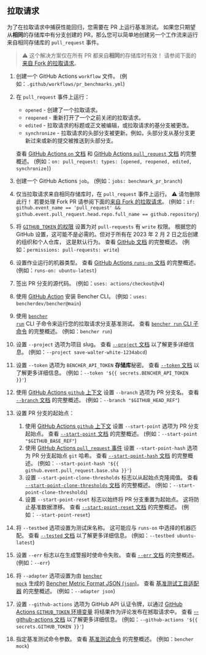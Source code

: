 
## 拉取请求

为了在拉取请求中捕获性能回归，您需要在 PR 上运行基准测试。
如果您只期望从**相同**的存储库中有分支创建的 PR，那么您可以简单地创建另一个工作流来运行来自相同存储库的 `pull_request` 事件。

> ⚠️ 这个解决方案仅在所有 PR 都来自**相同**的存储库时有效！
> 请参阅下面的[来自 Fork 的拉取请求][pull requests from forks]。

<PullRequestsCode />

1. 创建一个 GitHub Actions `workflow` 文件。
   (例如：`.github/workflows/pr_benchmarks.yml`)
2. 在 `pull_request` 事件上运行：
   - `opened` - 创建了一个拉取请求。
   - `reopened` - 重新打开了一个之前关闭的拉取请求。
   - `edited` - 拉取请求的标题或正文被编辑，或拉取请求的基分支被更改。
   - `synchronize` - 拉取请求的头部分支被更新。例如，头部分支从基分支更新过来或新的提交被推送到头部分支。

   查看 [GitHub Actions `on` 文档][github actions on] 和 [GitHub Actions `pull_request` 文档][github action pull_request] 的完整概述。
   (例如：`on: pull_request: types: [opened, reopened, edited, synchronize]`)
3. 创建一个 GitHub Actions `job`。
   (例如：`jobs: benchmark_pr_branch`)
4. 仅当拉取请求来自相同存储库时，在 `pull_request` 事件上运行。
   ⚠️ 请勿删除此行！
   若要处理 Fork PR 请参阅下面的[来自 Fork 的拉取请求][pull requests from forks]。
   (例如：`if: github.event_name == 'pull_request' && github.event.pull_request.head.repo.full_name == github.repository`)
5. 将 [`GITHUB_TOKEN` 的权限][github token permissions] 设置为对 `pull-requests` 有 `write` 权限。
   根据您的 GitHub 设置，这可能不是必需的。但对于所有在 2023 年 2 月 2 日之后创建的组织和个人仓库，
   这是默认行为。
   查看 [GitHub 文档][github token permissions security] 的完整概述。
   (例如：`permissions: pull-requests: write`)
6. 设置作业运行的机器类型。
   查看 [GitHub Actions `runs-on` 文档][github actions runs-on] 的完整概述。
   (例如：`runs-on: ubuntu-latest`)
7. 签出 PR 分支的源代码。
   (例如：`uses: actions/checkout@v4`)
8. 使用 [GitHub Action][bencher cli github action] 安装 Bencher CLI。
   (例如：`uses: bencherdev/bencher@main`)
9. 使用 <code><a href="/zh/docs/explanation/bencher-run/">bencher run</a></code> CLI 子命令来运行您的拉取请求分支基准测试。
   查看 [`bencher run` CLI 子命令][bencher run] 的完整概述。
   (例如：`bencher run`)
10. 设置 `--project` 选项为项目 slug。
    查看 [`--project` 文档][project option] 以了解更多详细信息。
    (例如：`--project save-walter-white-1234abcd`)
11. 设置 `--token` 选项为 `BENCHER_API_TOKEN` **存储库**秘密。
    查看 [`--token` 文档][token option] 以了解更多详细信息。
    (例如：`--token '${{ secrets.BENCHER_API_TOKEN }}'`)
12. 使用 [GitHub Actions `github` 上下文][github actions context] 设置 `--branch` 选项为 PR 分支名。
    查看 [`--branch` 文档][branch option] 的完整概述。
    (例如：`--branch "$GITHUB_HEAD_REF"`)
13. 设置 PR 分支的起始点：
    1. 使用 [GitHub Actions `github` 上下文][github actions context] 设置 `--start-point` 选项为 PR 分支起始点。
       查看 [`--start-point` 文档][start point] 的完整概述。
       (例如：`--start-point "$GITHUB_BASE_REF"`)
    2. 使用 [GitHub Actions `pull_request` 事件][github action pull_request] 设置 `--start-point-hash` 选项为 PR 分支起始点 `git` 哈希。
       查看 [`--start-point-hash` 文档][start point hash] 的完整概述。
       (例如：`--start-point-hash '${{ github.event.pull_request.base.sha }}'`)
    3. 设置 `--start-point-clone-thresholds` 标志以从起始点克隆阈值。
       查看 [`--start-point-clone-thresholds` 文档][start point clone thresholds] 的完整概述。
       (例如：`--start-point-clone-thresholds`)
    4. 设置 `--start-point-reset` 标志以始终将 PR 分支重置为起始点。
       这将防止基准数据漂移。
       查看 [`--start-point-reset` 文档][start point reset] 的完整概述。
       (例如：`--start-point-reset`)
14. 将 `--testbed` 选项设置为测试床名称。
    这可能应与 `runs-on` 中选择的机器匹配。
    查看 [`--tested` 文档][testbed option] 以了解更多详细信息。
    (例如：`--testbed ubuntu-latest`)
15. 设置 `--err` 标志以在生成警报时使命令失败。
    查看 [`--err` 文档][alert err] 的完整概述。
    (例如：`--err`)
16. 将 `--adapter` 选项设置为由 <code><a href="/zh/docs/reference/bencher-metric-format/#bencher-mock">bencher mock</a></code> 生成的 [Bencher Metric Format JSON (`json`)][bmf]。
    查看 [基准测试工具适配器][adapter json] 的完整概述。
    (例如：`--adapter json`)
17. 设置 `--github-actions` 选项为 GitHub API 认证令牌，以通过 [GitHub Actions `GITHUB_TOKEN` 环境变量][github token] 将结果作为评论发布在撼取请求中。
    查看 [--github-actions 文档][github actions option] 以了解更多详细信息。
    (例如：`--github-actions '${{ secrets.GITHUB_TOKEN }}'`)
18. 指定基准测试命令参数。
    查看 [基准测试命令][command argument] 的完整概述。
    (例如：`bencher mock`)

<PullRequestsClosed />

[github actions on]: https://docs.github.com/en/actions/using-workflows/workflow-syntax-for-github-actions#on
[github action pull_request]: https://docs.github.com/en/webhooks/webhook-events-and-payloads#pull_request
[github token permissions]: https://docs.github.com/en/actions/using-jobs/assigning-permissions-to-jobs#setting-the-github_token-permissions-for-a-specific-job
[github token read only]: https://github.blog/changelog/2023-02-02-github-actions-updating-the-default-github_token-permissions-to-read-only/
[github token permissions security]: https://docs.github.com/en/actions/security-guides/automatic-token-authentication#modifying-the-permissions-for-the-github_token
[github actions runs-on]: https://docs.github.com/en/actions/using-workflows/workflow-syntax-for-github-actions#jobsjob_idruns-on
[bencher cli github action]: https://github.com/marketplace/actions/bencher-cli
[github actions context]: https://docs.github.com/en/actions/learn-github-actions/contexts#github-context
[github token]: https://docs.github.com/en/actions/security-guides/automatic-token-authentication

[bencher run]: /zh/docs/explanation/bencher-run/
[project option]: /zh/docs/explanation/bencher-run/#--project-project
[token option]: /zh/docs/explanation/bencher-run/#--token-token
[branch option]: /zh/docs/explanation/branch-selection/#--branch-branch
[start point]: /zh/docs/explanation/branch-selection/#--start-point-branch
[start point hash]: /zh/docs/explanation/branch-selection/#--start-point-hash-hash
[start point clone thresholds]: /zh/docs/explanation/branch-selection/#--start-point-clone-thresholds
[start point reset]: /zh/docs/explanation/branch-selection/#--start-point-reset
[testbed option]: /zh/docs/explanation/bencher-run/#--testbed-testbed
[alert err]: /zh/docs/explanation/thresholds/#--err
[bmf]: /zh/docs/reference/bencher-metric-format/
[adapter json]: /zh/docs/explanation/adapters/#-json
[github actions option]: /zh/docs/explanation/bencher-run/#--github-actions-github_token
[command argument]: /zh/docs/explanation/bencher-run/#benchmark-command

[pull requests from forks]: #pull-requests-from-forks